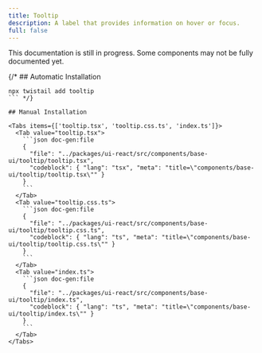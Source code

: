 ```yaml
---
title: Tooltip
description: A label that provides information on hover or focus.
full: false
---
```


<Callout type='warn'>
  This documentation is still in progress. Some components may not be fully documented yet.
</Callout>

{/* ## Automatic Installation

```package-install
npx twistail add tooltip
``` */}

## Manual Installation

<Tabs items={['tooltip.tsx', 'tooltip.css.ts', 'index.ts']}>
  <Tab value="tooltip.tsx">
    ```json doc-gen:file
    {
      "file": "../packages/ui-react/src/components/base-ui/tooltip/tooltip.tsx",
      "codeblock": { "lang": "tsx", "meta": "title=\"components/base-ui/tooltip/tooltip.tsx\"" }
    }
    ```
  </Tab>
  <Tab value="tooltip.css.ts">
    ```json doc-gen:file
    {
      "file": "../packages/ui-react/src/components/base-ui/tooltip/tooltip.css.ts",
      "codeblock": { "lang": "ts", "meta": "title=\"components/base-ui/tooltip/tooltip.css.ts\"" }
    }
    ```
  </Tab>
  <Tab value="index.ts">
    ```json doc-gen:file
    {
      "file": "../packages/ui-react/src/components/base-ui/tooltip/index.ts",
      "codeblock": { "lang": "ts", "meta": "title=\"components/base-ui/tooltip/index.ts\"" }
    }
    ```
  </Tab>
</Tabs>
